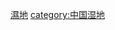 {{Catnav|頁面分類|地理|地形|湿地|中国湿地}}
{{Catnav|頁面分類|地理|各國地理|中国地理|中国湿地}}
{{Catnav|頁面分類|各種主題的頁面分類|依中国各省来作的分类|中国各省地理|香港地理}}

{{catmore}}
[[category:香港地形|濕地]]
[[category:中国湿地|category:中国湿地]]